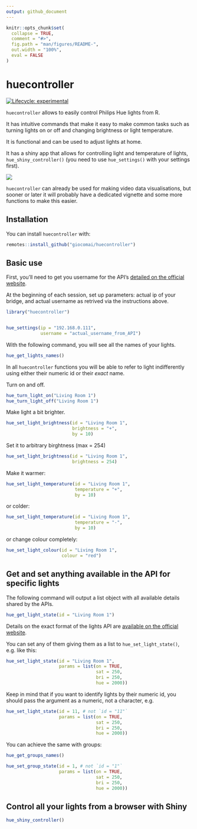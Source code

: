 ```yaml
---
output: github_document
---
```


<!-- README.md is generated from README.Rmd. Please edit that file -->

```r
knitr::opts_chunk$set(
  collapse = TRUE,
  comment = "#>",
  fig.path = "man/figures/README-",
  out.width = "100%", 
  eval = FALSE
)
```

huecontroller
=============

<!-- badges: start -->

[![Lifecycle: experimental](https://img.shields.io/badge/lifecycle-experimental-orange.svg)](https://www.tidyverse.org/lifecycle/#experimental)

<!-- badges: end -->

`huecontroller` allows to easily control Philips Hue lights from R.

It has intuitive commands that make it easy to make common tasks such as turning lights on or off and changing brightness or light temperature.

It is functional and can be used to adjust lights at home.

It has a shiny app that allows for controlling light and temperature of lights, `hue_shiny_controller()` (you need to use `hue_settings()` with your settings first).

<img src="man/figures/README-shiny_screenshot.png">


`huecontroller` can already be used for making video data visualisations, but sooner or later it will probably have a dedicated vignette and some more functions to make this easier.

Installation
------------

You can install `huecontroller` with:

``` r
remotes::install_github("giocomai/huecontroller")
```

Basic use
---------

First, you'll need to get you username for the API's [detailed on the official website](https://developers.meethue.com/develop/get-started-2/).

At the beginning of each session, set up parameters: actual ip of your bridge, and actual username as retrived via the instructions above.

```r
library("huecontroller")


hue_settings(ip = "192.168.0.111",
             username = "actual_username_from_API")

```

With the following command, you will see all the names of your lights.

```r
hue_get_lights_names()
```

In all `huecontroller` functions you will be able to refer to light indifferently using either their numeric id or their *exact* name.

Turn on and off.

```r
hue_turn_light_on("Living Room 1")
hue_turn_light_off("Living Room 1")
```

Make light a bit brighter.

```r
hue_set_light_brightness(id = "Living Room 1",
                         brightness = "+",
                         by = 10)
```

Set it to arbitrary birghtness (max = 254)

```r
hue_set_light_brightness(id = "Living Room 1",
                         brightness = 254)
```

Make it warmer:

```r
hue_set_light_temperature(id = "Living Room 1",
                          temperature = "+",
                          by = 10)
```

or colder:

```r
hue_set_light_temperature(id = "Living Room 1",
                          temperature = "-",
                          by = 10)
```


or change colour completely:

```r
hue_set_light_colour(id = "Living Room 1",
                     colour = "red")
```


Get and set anything available in the API for specific lights
-------------------------------------------------------------

The following command will output a list object with all available details shared by the APIs.

```r
hue_get_light_state(id = "Living Room 1")
```

Details on the exact format of the lights API are [available on the official website](https://developers.meethue.com/develop/hue-api/).

You can set any of them giving them as a list to `hue_set_light_state()`, e.g. like this:

```r
hue_set_light_state(id = "Living Room 1",
                    params = list(on = TRUE,
                                  sat = 250, 
                                  bri = 250, 
                                  hue = 2000))
```

Keep in mind that if you want to identify lights by their numeric id, you should pass the argument as a numeric, not a character, e.g.

```r
hue_set_light_state(id = 11, # not `id = "11"`
                    params = list(on = TRUE,
                                  sat = 250, 
                                  bri = 250, 
                                  hue = 2000))
```


You can achieve the same with groups:


```r
hue_get_groups_names()

hue_set_group_state(id = 1, # not `id = "1"`
                    params = list(on = TRUE,
                                  sat = 250, 
                                  bri = 250, 
                                  hue = 2000))
```



Control all your lights from a browser with Shiny
-------------------------------------------------


```r
hue_shiny_controller()
```

